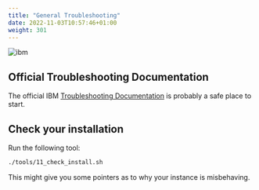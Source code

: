 ```yaml
---
title: "General Troubleshooting"
date: 2022-11-03T10:57:46+01:00
weight: 301
---
```




![ibm](./../images/ibm/automation-welcome-tour.gif)


## Official Troubleshooting Documentation



The official IBM <a href="https://www.ibm.com/docs/en/cloud-paks/cloud-pak-watson-aiops/4.1.0?topic=troubleshooting" target="_blank" >Troubleshooting Documentation</a> is probably a safe place to start.




## Check your installation 

Run the following tool:

```bash
./tools/11_check_install.sh
```

This might give you some pointers as to why your instance is misbehaving.